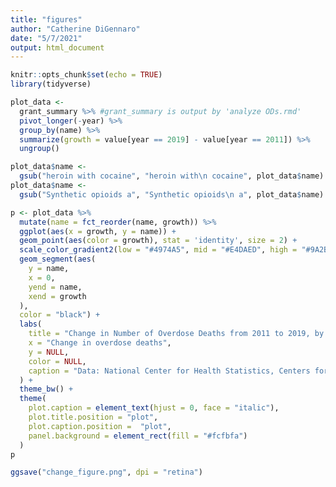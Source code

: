 ```yaml
---
title: "figures"
author: "Catherine DiGennaro"
date: "5/7/2021"
output: html_document
---
```


```r
knitr::opts_chunk$set(echo = TRUE)
library(tidyverse)
```


```r
plot_data <-
  grant_summary %>% #grant_summary is output by 'analyze ODs.rmd'
  pivot_longer(-year) %>%
  group_by(name) %>%
  summarize(growth = value[year == 2019] - value[year == 2011]) %>%
  ungroup()

plot_data$name <-
  gsub("heroin with cocaine", "heroin with\n cocaine", plot_data$name)
plot_data$name <-
  gsub("Synthetic opioids a", "Synthetic opioids\n a", plot_data$name)
```

```r
p <- plot_data %>%
  mutate(name = fct_reorder(name, growth)) %>%
  ggplot(aes(x = growth, y = name)) +
  geom_point(aes(color = growth), stat = 'identity', size = 2) +
  scale_color_gradient2(low = "#4974A5", mid = "#E4DAED", high = "#9A2B2E") +
  geom_segment(aes(
    y = name,
    x = 0,
    yend = name,
    xend = growth
  ),
  color = "black") +
  labs(
    title = "Change in Number of Overdose Deaths from 2011 to 2019, by Drugs Present",
    x = "Change in overdose deaths",
    y = NULL,
    color = NULL,
    caption = "Data: National Center for Health Statistics, Centers for Disease Control and Prevention"
  ) +
  theme_bw() +
  theme(
    plot.caption = element_text(hjust = 0, face = "italic"),
    plot.title.position = "plot",
    plot.caption.position =  "plot",
    panel.background = element_rect(fill = "#fcfbfa")
  )
p

ggsave("change_figure.png", dpi = "retina")
```


